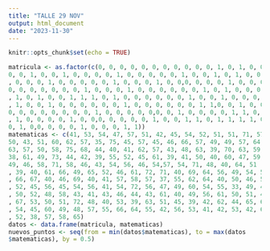 ```yaml
---
title: "TALLE 29 NOV"
output: html_document
date: "2023-11-30"
---
```


```r
knitr::opts_chunk$set(echo = TRUE)
```


```r
matricula <- as.factor(c(0, 0, 0, 0, 0, 0, 0, 0, 0, 0, 0, 1, 0, 1, 0, 0,
0, 0, 1, 0, 0, 1, 0, 0, 0, 0, 1, 0, 0, 0, 0, 0, 1, 0, 0, 1, 0, 1, 0, 0, 0
, 0, 0, 0, 1, 0, 0, 0, 0, 0, 1, 0, 0, 0, 1, 0, 0,0, 0, 0, 0, 1, 0, 0, 0,
0, 0, 0, 0, 0, 0, 0, 1, 0, 0, 0, 1, 0, 0, 0, 0, 0, 0, 1, 0, 1, 0, 0, 0, 0
, 1, 0, 1, 0, 0, 1, 1, 1, 0, 1, 0, 0, 0, 0, 0, 0, 1, 0, 0, 1, 0, 0, 0, 1
, 1, 0, 0, 1, 0, 0, 0, 0, 0, 0, 1, 0, 0, 0, 0, 0, 0, 1, 1,0, 0, 1, 0, 0,
0, 0, 0, 0, 0, 0, 0, 0, 1, 0, 0, 0, 0, 0,0, 0, 1, 0, 0, 0, 0, 1, 1, 0, 1
, 1, 0, 0, 0, 0, 1, 0, 0,0, 0, 0, 0, 0, 1, 0, 0, 1, 1, 0, 1, 1, 1, 1, 0,
0, 1, 0,0, 0, 0, 0, 1, 0, 0, 0, 1, 1))
matematicas <- c(41, 53, 54, 47, 57, 51, 42, 45, 54, 52, 51, 51, 71, 57,
50, 43, 51, 60, 62, 57, 35, 75, 45, 57, 45, 46, 66, 57, 49, 49, 57, 64,
63, 57, 50, 58, 75, 68, 44, 40, 41, 62, 57, 43, 48, 63, 39, 70, 63, 59, 61, 
38, 61, 49, 73, 44, 42, 39, 55, 52, 45, 61, 39, 41, 50, 40, 60, 47, 59, 
49, 46, 58, 71, 58, 46, 43, 54, 56, 46, 54,57, 54, 71, 48, 40, 64, 51
, 39, 40, 61, 66, 49, 65, 52, 46, 61, 72, 71, 40, 69, 64, 56, 49, 54, 53
, 66, 67, 40, 46, 69, 40, 41, 57, 58, 57, 37, 55, 62, 64, 40, 50, 46, 53
, 52, 45, 56, 45, 54, 56, 41, 54, 72, 56, 47, 49, 60, 54, 55, 33, 49, 43
, 50, 52, 48, 58, 43, 41, 43, 46, 44, 43, 61, 40, 49, 56, 61, 50, 51, 42
, 67, 53, 50, 51, 72, 48, 40, 53, 39, 63, 51, 45, 39, 42, 62, 44, 65, 63
, 54, 45, 60, 49, 48, 57, 55, 66, 64, 55, 42, 56, 53, 41, 42, 53, 42, 60
, 52, 38, 57, 58, 65)
datos <- data.frame(matricula, matematicas)
nuevos_puntos <- seq(from = min(datos$matematicas), to = max(datos
$matematicas), by = 0.5)
```



